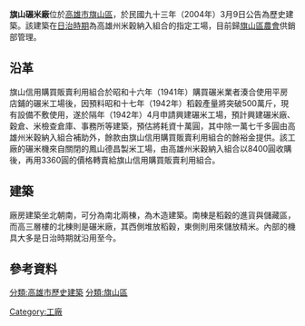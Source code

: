 {{tw monument
|name=旗山碾米廠
|formername=旗山信用購買販賣利用組合工場
|image=旗山碾米廠.JPG
|imagename=
|level=歷史建築
|class=產業設施
|time=日昭和十七年（1942年）
|location=高雄市旗山區延平一路688巷20號
|coordinates = {{Coord|22.883939|120.481647|display=inline,title|scale:10000}}
|reg_url = https://nchdb.boch.gov.tw/assets/overview/historicalBuilding/20040309000002
}}
'''旗山碾米廠'''位於[[高雄市|高雄市]][[旗山區|旗山區]]，於民國九十三年（2004年）3月9日公告為歷史建築{{r|文}}。該建築在[[臺灣日治時期|日治時期]]為高雄州米穀納入組合的指定工場{{r|調}}，目前歸[[旗山區農會|旗山區農會]]供銷部管理{{r|高}}。

== 沿革 ==
旗山信用購買販賣利用組合於昭和十六年（1941年）購買碾米業者湊合使用平房店鋪的碾米工場後，因預料昭和十七年（1942年）稻穀產量將突破500萬斤，現有設備不敷使用，遂於隔年（1942年）4月申請興建碾米工場，預計興建碾米廠、穀倉、米檢查倉庫、事務所等建築，預估將耗資十萬圓，其中除一萬七千多圓由高雄州米穀納入組合補助外，餘款由旗山信用購買販賣利用組合的餘裕金提供{{r|調}}。該工廠的碾米機來自關閉的鳳山德昌製米工場，由高雄州米穀納入組合以8400圓收購後，再用3360圓的價格轉賣給旗山信用購買販賣利用組合{{r|調}}。

== 建築 ==
廠房建築坐北朝南，可分為南北兩棟，為木造建築。南棟是稻穀的進貨與儲藏區，而高三層樓的北棟則是碾米廠，其西側堆放稻穀，東側則用來儲放精米{{r|高}}。內部的機具大多是日治時期就沿用至今{{r|高}}。

== 參考資料 ==
{{reflist|2|refs=
<ref name="文">{{cite web |url=http://web.hach.gov.tw/hach/frontsite/cultureassets/caseBasicInfoAction.do?method=doViewCaseBasicInfo&caseId=SA09602000920&version=1&assetsClassifyId=1.2&menuId=310&iscancel=true |language=zh-tw |title=旗山碾米廠 |publisher=行政院文化建設委員會文化資產總管理處籌備處 |accessdate=2011-05-22 }}{{dead link|date=2018年3月 |bot=InternetArchiveBot |fix-attempted=yes }}</ref>
<ref name="高">{{cite book|author= |title=《高雄縣文化資產手冊－古蹟、歷史建築、遺址及自然地景》 |publisher=高雄縣政府文化局 |location=高雄縣岡山鎮 |isbn=978-986-00-7930-2 |pages=54、55頁 |date=2006年12月}}</ref>
<ref name="調">{{cite book|author=財團法人成大研究發展基金會 |title=《高雄縣縣定古蹟旗山鎮農會調查研究暨修復計畫》 |publisher=高雄縣政府 |location= |isbn=986-00-2857-5 |pages=2-15、16|date=2005年12月}}</ref>
}}

{{高雄市文化資產}}

[[分類:高雄市歷史建築|分類:高雄市歷史建築]]
[[分類:旗山區|分類:旗山區]]
[[Category:工廠|Category:工廠]]